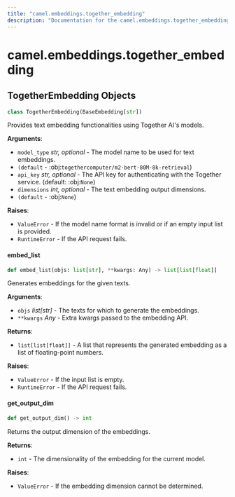 ```yaml
---
title: "camel.embeddings.together_embedding"
description: "Documentation for the camel.embeddings.together_embedding module"
---
```


<a id="camel.embeddings.together_embedding"></a>

# camel.embeddings.together\_embedding

<a id="camel.embeddings.together_embedding.TogetherEmbedding"></a>

## TogetherEmbedding Objects

```python
class TogetherEmbedding(BaseEmbedding[str])
```

Provides text embedding functionalities using Together AI's models.

**Arguments**:

- `model_type` _str, optional_ - The model name to be used for text
  embeddings.
- `(default` - :obj:`togethercomputer/m2-bert-80M-8k-retrieval`)
- `api_key` _str, optional_ - The API key for authenticating with the
  Together service. (default: :obj:`None`)
- `dimensions` _int, optional_ - The text embedding output dimensions.
- `(default` - :obj:`None`)
  

**Raises**:

- `ValueError` - If the model name format is invalid or if an empty input
  list is provided.
- `RuntimeError` - If the API request fails.

<a id="camel.embeddings.together_embedding.TogetherEmbedding.embed_list"></a>

#### embed\_list

```python
def embed_list(objs: list[str], **kwargs: Any) -> list[list[float]]
```

Generates embeddings for the given texts.

**Arguments**:

- `objs` _list[str]_ - The texts for which to generate the embeddings.
- `**kwargs` _Any_ - Extra kwargs passed to the embedding API.
  

**Returns**:

- `list[list[float]]` - A list that represents the generated embedding
  as a list of floating-point numbers.
  

**Raises**:

- `ValueError` - If the input list is empty.
- `RuntimeError` - If the API request fails.

<a id="camel.embeddings.together_embedding.TogetherEmbedding.get_output_dim"></a>

#### get\_output\_dim

```python
def get_output_dim() -> int
```

Returns the output dimension of the embeddings.

**Returns**:

- `int` - The dimensionality of the embedding for the current model.
  

**Raises**:

- `ValueError` - If the embedding dimension cannot be determined.

